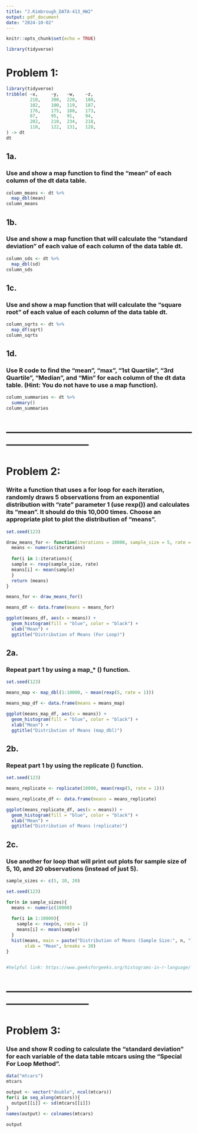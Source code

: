 ```yaml
---
title: "J.Kimbrough_DATA-413_HW2"
output: pdf_document
date: "2024-10-02"
---
```


```r
knitr::opts_chunk$set(echo = TRUE)
```

```r
library(tidyverse)
```

# Problem 1: 
```r
library(tidyverse)
tribble( ~x,     ~y,   ~w,    ~z, 
         210,    300,  220,   180, 
         102,    100,  119,   187, 
         176,    175,  188,   173, 
         87,     95,   91,    94, 
         202,    210,  234,   218, 
         110,    122,  131,   128,
) -> dt
dt
```

## 1a.
### Use and show a map function to find the "mean" of each column of the dt data table. 
```r
column_means <- dt %>% 
  map_dbl(mean)
column_means
```

## 1b.
### Use and show a map function that will calculate the "standard deviation" of each value of each column of the data table dt. 
```r
column_sds <- dt %>% 
  map_dbl(sd)
column_sds
```

## 1c. 
### Use and show a map function that will calculate the "square root" of each value of each column of the data table dt.
```r
column_sqrts <- dt %>% 
  map_df(sqrt)
column_sqrts
```

## 1d.
### Use R code to find the "mean", "max", "1st Quartile", "3rd Quartile", "Median", and "Min" for each column of the dt data table. (Hint: You do not have to use a map function).
```r
column_summaries <- dt %>% 
  summary()
column_summaries
```
# ------------------------------------------------------------------------------

# Problem 2:

### Write a function that uses a for loop for each iteration, randomly draws 5 observations from an exponential distribution with "rate" parameter 1 (use rexp()) and calculates its "mean". It should do this 10,000 times. Choose an appropriate plot to plot the distribution of "means". 

```r
set.seed(123)

draw_means_for <- function(iterations = 10000, sample_size = 5, rate = 1){
  means <- numeric(iterations)
  
  for(i in 1:iterations){
  sample <- rexp(sample_size, rate)
  means[i] <- mean(sample)
  }
  return (means)
}

means_for <- draw_means_for()

```

```r
means_df <- data.frame(means = means_for)

ggplot(means_df, aes(x = means)) +
  geom_histogram(fill = "blue", color = "black") +
  xlab("Mean") + 
  ggtitle("Distribution of Means (For Loop)")
```



## 2a.
### Repeat part 1 by using a map_* () function. 
```r
set.seed(123)

means_map <- map_dbl(1:10000, ~ mean(rexp(5, rate = 1)))
```

```r
means_map_df <- data.frame(means = means_map)

ggplot(means_map_df, aes(x = means)) +
  geom_histogram(fill = "blue", color = "black") +
  xlab("Mean") + 
  ggtitle("Distribution of Means (map_dbl)")
```


## 2b. 
### Repeat part 1 by using the replicate () function.
```r
set.seed(123)

means_replicate <- replicate(10000, mean(rexp(5, rate = 1)))
```

```r
means_replicate_df <- data.frame(means = means_replicate)

ggplot(means_replicate_df, aes(x = means)) +
  geom_histogram(fill = "blue", color = "black") +
  xlab("Mean") + 
  ggtitle("Distribution of Means (replicate)")
```


## 2c.
### Use another for loop that will print out plots for sample size of 5, 10, and 20 observations (instead of just 5).
```r
sample_sizes <- c(5, 10, 20)

set.seed(123)

for(n in sample_sizes){
  means <- numeric(10000)
  
  for(i in 1:10000){
    sample <- rexp(n, rate = 1)
    means[i] <- mean(sample)
  }
  hist(means, main = paste("Distribution of Means (Sample Size:", n, ")"),
       xlab = "Mean", breaks = 30) 
}


#helpful link: https://www.geeksforgeeks.org/histograms-in-r-language/
```


# ------------------------------------------------------------------------------

# Problem 3: 
### Use and show R coding to calculate the "standard deviation" for each variable of the data table mtcars using the "Special For Loop Method".

```r
data("mtcars") 
mtcars 
```

```r
output <- vector("double", ncol(mtcars))
for(i in seq_along(mtcars)){
  output[[i]] <- sd(mtcars[[i]])
}
names(output) <- colnames(mtcars)

output
```

